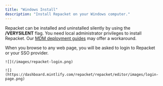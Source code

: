 ```yaml
---
title: "Windows Install"
description: "Install Repacket on your Windows computer."
---
```


<Note>Repacket can be installed and uninstalled silently by using the <b>/VERYSILENT</b> flag.</Note>
<Warning>You need local administrator privileges to install Repacket. Our [MDM deployment guides](/setup/mdm/guides) may offer a workaround.</Warning>

<Steps>
  <Step title="Download the Windows Agent">
    <CardGroup cols={2}>
      <Card title="Repacket Agent (Windows)" icon="windows" href="https://repacket-installers.s3.us-east-1.amazonaws.com/Repacket.exe" />
    </CardGroup>
  </Step>

  <Step title="Login to Repacket">
    When you browse to any web page, you will be asked to login to Repacket or your SSO provider.

    ![](/images/repacket-login.png)

    ![](https://dashboard.mintlify.com/repacket/repacket/editor/images/login-page.png)
  </Step>
</Steps>